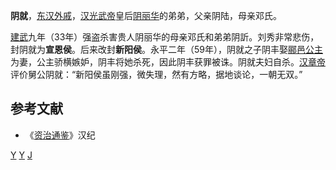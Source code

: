 '''阴就'''{{BD|？||59年|}}，[[东汉|东汉]][[外戚|外戚]]，[[汉光武帝|汉光武帝]]皇后[[阴丽华|阴丽华]]的弟弟，父亲阴陆，母亲邓氏。

[[建武_(东汉)|建武]]九年（33年）强盗杀害贵人阴丽华的母亲邓氏和弟弟阴訢。刘秀非常悲伤，封阴就为'''宣恩侯'''。后来改封'''新阳侯'''。永平二年（59年），阴就之子阴丰娶[[郦邑公主|郦邑公主]]为妻，公主骄横嫉妒，阴丰将她杀死，因此阴丰获罪被诛。阴就夫妇自杀。[[汉章帝|汉章帝]]评价舅公阴就：“新阳侯虽刚强，微失理，然有方略，据地谈论，一朝无双。”
==参考文献==
* 《[[资治通鉴|资治通鉴]]》汉纪
[[分类:汉朝外戚|Y]]
[[分类:东汉列侯|Y]]
[[分类:阴姓|J]]